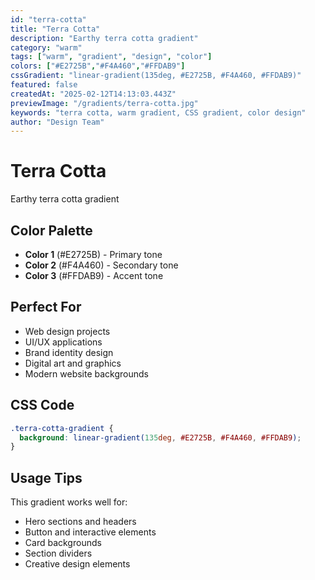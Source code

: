 ```yaml
---
id: "terra-cotta"
title: "Terra Cotta"
description: "Earthy terra cotta gradient"
category: "warm"
tags: ["warm", "gradient", "design", "color"]
colors: ["#E2725B","#F4A460","#FFDAB9"]
cssGradient: "linear-gradient(135deg, #E2725B, #F4A460, #FFDAB9)"
featured: false
createdAt: "2025-02-12T14:13:03.443Z"
previewImage: "/gradients/terra-cotta.jpg"
keywords: "terra cotta, warm gradient, CSS gradient, color design"
author: "Design Team"
---
```


# Terra Cotta

Earthy terra cotta gradient

## Color Palette

- **Color 1** (#E2725B) - Primary tone
- **Color 2** (#F4A460) - Secondary tone
- **Color 3** (#FFDAB9) - Accent tone

## Perfect For

- Web design projects
- UI/UX applications
- Brand identity design
- Digital art and graphics
- Modern website backgrounds

## CSS Code

```css
.terra-cotta-gradient {
  background: linear-gradient(135deg, #E2725B, #F4A460, #FFDAB9);
}
```

## Usage Tips

This gradient works well for:
- Hero sections and headers
- Button and interactive elements
- Card backgrounds
- Section dividers
- Creative design elements
